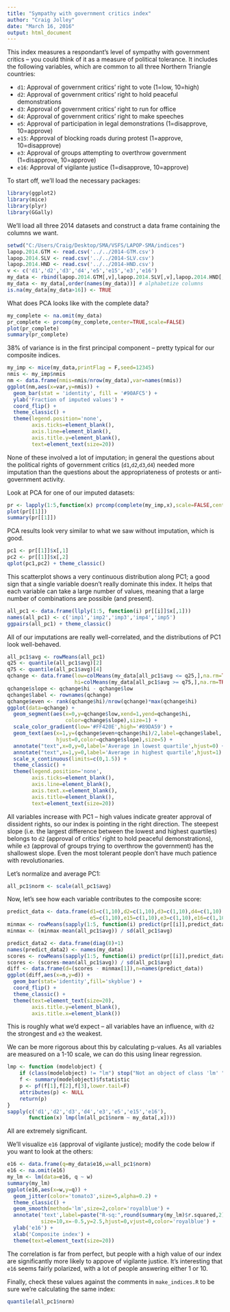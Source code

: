 ```yaml
---
title: "Sympathy with government critics index"
author: "Craig Jolley"
date: "March 16, 2016"
output: html_document
---
```


This index measures a respondant's level of sympathy with government critics -- you could think of it as a measure of political tolerance. It includes the following variables, which are common to all three Northern Triangle countries:

- `d1`: Approval of government critics' right to vote (1=low, 10=high)
- `d2`: Approval of government critics' right to hold peaceful demonstrations
- `d3`: Approval of government critics' right to run for office
- `d4`: Approval of government critics' right to make speeches
- `e5`: Approval of participation in legal demonstrations (1=disapprove, 10=approve)
- `e15`: Approval of blocking roads during protest (1=approve, 10=disapprove)
- `e3`: Approval of groups attempting to overthrow government (1=disapprove, 10=approve)
- `e16`: Approval of vigilante justice (1=disapprove, 10=approve)

To start off, we'll load the necessary packages:

```r
library(ggplot2)
library(mice)
library(plyr) 
library(GGally) 
```

We'll load all three 2014 datasets and construct a data frame containing the columns we want.

```r
setwd("C:/Users/Craig/Desktop/SMA/VSFS/LAPOP-SMA/indices")
lapop.2014.GTM <- read.csv('../../2014-GTM.csv')
lapop.2014.SLV <- read.csv('../../2014-SLV.csv')
lapop.2014.HND <- read.csv('../../2014-HND.csv')
v <- c('d1','d2','d3','d4','e5','e15','e3','e16')
my_data <- rbind(lapop.2014.GTM[,v],lapop.2014.SLV[,v],lapop.2014.HND[,v])
my_data <- my_data[,order(names(my_data))] # alphabetize columns
is.na(my_data[my_data>16]) <- TRUE
```

What does PCA looks like with the complete data?

```r
my_complete <- na.omit(my_data)
pr_complete <- prcomp(my_complete,center=TRUE,scale=FALSE)
plot(pr_complete)
summary(pr_complete)
```

38% of variance is in the first principal component -- pretty typical for our composite indices.

```r
my_imp <- mice(my_data,printFlag = F,seed=12345)
nmis <- my_imp$nmis
nm <- data.frame(nmis=nmis/nrow(my_data),var=names(nmis))
ggplot(nm,aes(x=var,y=nmis)) +
  geom_bar(stat = 'identity', fill = '#90AFC5') +
  ylab('Fraction of imputed values') +
  coord_flip() +
  theme_classic() +
  theme(legend.position='none',
        axis.ticks=element_blank(),
        axis.line=element_blank(),
        axis.title.y=element_blank(),
        text=element_text(size=20))
```

None of these involved a lot of imputation; in general the questions about the political rights of government critics (`d1`,`d2`,`d3`,`d4`) needed more imputation than the questions about the appropriateness of protests or anti-government activity. 

Look at PCA for one of our imputed datasets:

```r
pr <- lapply(1:5,function(x) prcomp(complete(my_imp,x),scale=FALSE,center=TRUE))
plot(pr[[1]])
summary(pr[[1]])
```

PCA results look very similar to what we saw without imputation, which is good.

```r
pc1 <- pr[[1]]$x[,1]
pc2 <- pr[[1]]$x[,2]
qplot(pc1,pc2) + theme_classic()
```

This scatterplot shows a very continuous distribution along PC1; a good sign that a single variable doesn't really dominate this index. It helps that each variable can take a large number of values, meaning that a large number of combinations are possible (and present).

```r
all_pc1 <- data.frame(llply(1:5, function(i) pr[[i]]$x[,1]))
names(all_pc1) <- c('imp1','imp2','imp3','imp4','imp5')
ggpairs(all_pc1) + theme_classic()
```

All of our imputations are really well-correlated, and the distributions of PC1 look well-behaved.

```r
all_pc1$avg <- rowMeans(all_pc1)
q25 <- quantile(all_pc1$avg)[2]
q75 <- quantile(all_pc1$avg)[4]
qchange <- data.frame(low=colMeans(my_data[all_pc1$avg <= q25,],na.rm=TRUE),
                      hi=colMeans(my_data[all_pc1$avg >= q75,],na.rm=TRUE))
qchange$slope <- qchange$hi - qchange$low
qchange$label <- rownames(qchange)
qchange$even <- rank(qchange$hi)/nrow(qchange)*max(qchange$hi)
ggplot(data=qchange) +
  geom_segment(aes(x=0,y=qchange$low,xend=1,yend=qchange$hi,
                   color=qchange$slope),size=1) +
  scale_color_gradient(low='#FF420E',high='#89DA59') +
  geom_text(aes(x=1,y=(qchange$even+qchange$hi)/2,label=qchange$label,
                hjust=0,color=qchange$slope),size=5) +
  annotate("text",x=0,y=0,label='Average in lowest quartile',hjust=0) +
  annotate("text",x=1,y=0,label='Average in highest quartile',hjust=1) +
  scale_x_continuous(limits=c(0,1.5)) +
  theme_classic() +
  theme(legend.position='none',
        axis.ticks=element_blank(),
        axis.line=element_blank(),
        axis.text.x=element_blank(),
        axis.title=element_blank(),
        text=element_text(size=20))
```

All variables increase with PC1 -- high values indicate greater approval of dissident rights, so our index is pointing in the right direction. The steepest slope (i.e. the largest difference between the lowest and highest quartiles) belongs to `d2` (approval of critics' right to hold peaceful demonstrations), while `e3` (approval of groups trying to overthrow the government) has the shallowest slope. Even the most tolerant people don't have much patience with revolutionaries.

Let's normalize and average PC1:

```r
all_pc1$norm <- scale(all_pc1$avg)
```

Now, let's see how each variable contributes to the composite score:

```r
predict_data <- data.frame(d1=c(1,10),d2=c(1,10),d3=c(1,10),d4=c(1,10),
                           e5=c(1,10),e15=c(1,10),e3=c(1,10),e16=c(1,10))
minmax <- rowMeans(sapply(1:5, function(i) predict(pr[[i]],predict_data)[,1]))
minmax <- (minmax-mean(all_pc1$avg)) / sd(all_pc1$avg)

predict_data2 <- data.frame(diag(8)+1)
names(predict_data2) <- names(my_data)
scores <- rowMeans(sapply(1:5, function(i) predict(pr[[i]],predict_data2)[,1]))
scores <- (scores-mean(all_pc1$avg)) / sd(all_pc1$avg)
diff <- data.frame(d=(scores - minmax[1]),n=names(predict_data))
ggplot(diff,aes(x=n,y=d)) +
  geom_bar(stat='identity',fill='skyblue') +
  coord_flip() +
  theme_classic() +
  theme(text=element_text(size=20),
        axis.title.y=element_blank(),
        axis.title.x=element_blank())
```

This is roughly what we'd expect -- all variables have an influence, with `d2` the strongest and `e3` the weakest.

We can be more rigorous about this by calculating p-values. As all variables are measured on a 1-10 scale, we can do this using linear regression.

```r
lmp <- function (modelobject) {
    if (class(modelobject) != "lm") stop("Not an object of class 'lm' ")
    f <- summary(modelobject)$fstatistic
    p <- pf(f[1],f[2],f[3],lower.tail=F)
    attributes(p) <- NULL
    return(p)
}
sapply(c('d1','d2','d3','d4','e3','e5','e15','e16'),
       function(x) lmp(lm(all_pc1$norm ~ my_data[,x])))
```

All are extremely significant.

We'll visualize `e16` (approval of vigilante justice); modify the code below if you want to look at the others:

```r
e16 <- data.frame(q=my_data$e16,w=all_pc1$norm)
e16 <- na.omit(e16)
my_lm <- lm(data=e16, q ~ w)
summary(my_lm)
ggplot(e16,aes(x=w,y=q)) +
  geom_jitter(color='tomato3',size=5,alpha=0.2) +
  theme_classic() +
  geom_smooth(method='lm',size=2,color='royalblue') +
  annotate('text',label=paste("R-sq:",round(summary(my_lm)$r.squared,2)),  
           size=10,x=-0.5,y=2.5,hjust=0,vjust=0,color='royalblue') +
  ylab('e16') +
  xlab('Composite index') +
  theme(text=element_text(size=20)) 
```

The correlation is far from perfect, but people with a high value of our index are significantly more likely to appove of vigilante justice. It's interesting that `e16` seems fairly polarized, with a lot of people answering either 1 or 10.

Finally, check these values against the comments in `make_indices.R` to be sure we're calculating the same index:

```r
quantile(all_pc1$norm)
```